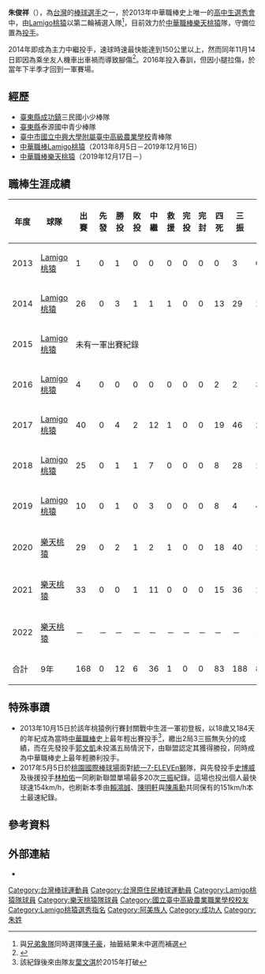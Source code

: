 {{Infobox CPBL player|
|name=朱俊祥|
|image=20130906朱俊祥.jpg|
|width=300|
|position=投手|
|team=樂天桃猿|
|number=22|
|bats=右|
|throws=右|
|birthdate={{birth_date_and_age|1995|4|15|mf=y}}|
|birthplace={{TWN}}[[臺東縣|臺東縣]][[成功鎮|成功鎮]]|
|debutdate=10月15日
|debutyear=2013年
|debutteam=Lamigo桃猿
|statyear=2021年球季
|stat1label=勝投—敗投
|stat1value=12－6
|stat2label=中繼－救援
|stat2value=36－1
|stat3label=三振—四壞
|stat3value=188－75
|stat4label=防禦率
|stat4value=4.29
|teams=<nowiki></nowiki> 
*[[Lamigo桃猿|Lamigo桃猿]]（2013年8月5日－2019年12月16日）
*[[樂天桃猿|樂天桃猿]]（2019年12月17日－）
*5次[[台灣大賽|台灣大賽]]冠軍：2014-2015、2017-2019年
}}

'''朱俊祥'''（{{bd|1995年|4月15日|||catIdx=朱}}），為[[台灣|台灣]]的[[棒球|棒球]][[运动员|選手]]之一，於2013年中華職棒史上唯一的[[中華職棒歷年選秀會#職棒二十四年（2013年）|高中生選秀會]]中，由[[Lamigo桃猿|Lamigo桃猿]]以第二輪補選入隊<ref>與[[兄弟象隊|兄弟象隊]]同時選擇[[陳子豪|陳子豪]]，抽籤結果未中選而補選</ref>，目前效力於[[中華職棒|中華職棒]][[樂天桃猿|樂天桃猿]]隊，守備位置為[[投手|投手]]。

2014年即成為主力中繼投手，速球時速最快能達到150公里以上，然而同年11月14日即因為乘坐友人機車出車禍而導致腳傷<ref>{{Cite web |url=http://www.appledaily.com.tw/appledaily/article/sports/20150122/36342772/applesearch/ |title=跛腳不能操 小朱：對不起球團 |access-date=2016-04-16 |archive-date=2016-04-25 |archive-url=https://web.archive.org/web/20160425170314/http://www.appledaily.com.tw/appledaily/article/sports/20150122/36342772/applesearch/ |dead-url=no }}</ref>。2016年投入春訓，但因小腿拉傷，於當年下半季才回到一軍賽場。

==經歷==
*[[臺東縣|臺東縣]][[成功鎮|成功鎮]]三民國小少棒隊
*[[臺東縣|臺東縣]]泰源國中青少棒隊
*[[臺中市|臺中市]][[國立中興大學附屬臺中高級農業學校|國立中興大學附屬臺中高級農業學校]]青棒隊
*[[中華職棒|中華職棒]][[Lamigo桃猿|Lamigo桃猿]]（2013年8月5日－2019年12月16日）
*[[中華職棒|中華職棒]][[樂天桃猿|樂天桃猿]]（2019年12月17日－）

==職棒生涯成績==
{| class="wikitable" width="1000px"
|- align="center"
!年度!!球隊!!出賽!!先發!!勝投!!敗投!!中繼!!救援!!完投!!完封!!四死!!三振!!責失!!投球局數!!自責分率!!被上壘率
|- align="center"
|2013||[[Lamigo桃猿|Lamigo桃猿]]||1||0||1||0||0||0||0||0||0||3||0||2.0||0.00||0.00
|- align="center"
|2014||[[Lamigo桃猿|Lamigo桃猿]]||26||0||3||1||1||1||0||0||13||29||11||30.2||3.23||1.43
|- align="center"
|2015||[[Lamigo桃猿|Lamigo桃猿]]||colspan=14|未有一軍出賽紀錄
|- align="center"
|2016||[[Lamigo桃猿|Lamigo桃猿]]||4||0||0||0||0||0||0||0||2||2||3||2.2||10.12||1.87
|- align=center
|2017||[[Lamigo桃猿|Lamigo桃猿]]||40||0||4||2||12||1||0||0||19||46||26||37.0||6.32||1.41
|- align=center
|2018||[[Lamigo桃猿|Lamigo桃猿]]||25||0||1||1||7||0||0||0||8||28||13||26.0||4.50||1.42
|- align="center"
|2019||[[Lamigo桃猿|Lamigo桃猿]]||10||0||1||0||3||0||0||0||8||4||4||7.0||5.14||1.71
|- align="center"
|2020||[[樂天桃猿|樂天桃猿]]||29||0||2||1||2||1||0||0||18||40||12||29.0||3.72||1.45
|- align="center"
|2021||[[樂天桃猿|樂天桃猿]]||33||0||0||1||11||0||0||0||15||36||11||33.1||2.97||1.29
|- align="center"
|2022||[[樂天桃猿|樂天桃猿]]||－||－||－||－||－||－||－||－||－||－||－||－||－||－
|- style="background:#B3424A;color:#FFFFFF" align="center" 
|合計||9年||168||0||12||6||36||1||0||0||83||188||80||167.2||4.29||1.41
|}

==特殊事蹟==
*2013年10月15日於該年桃猿例行賽封關戰中生涯一軍初登板，以18歲又184天的年紀成為當時[[中華職棒|中華職棒]]史上最年輕出賽投手<ref>該紀錄後來由隊友[[葉文淇|葉文淇]]於2015年打破</ref>，繳出2局3三振無失分的成績，而在先發投手[[郭文凱|郭文凱]]未投滿五局情況下，由聯盟認定其獲得勝投，同時成為中華職棒史上最年輕勝利投手。
*2017年5月5日於[[桃園國際棒球場|桃園國際棒球場]]面對[[統一7-ELEVEn獅|統一7-ELEVEn獅]]隊，與先發投手[[史博威E.S|史博威]]及後援投手[[林柏佑|林柏佑]]一同刷新聯盟單場最多20次[[三振|三振]]紀錄。這場也投出個人最快球速154km/h，也刷新本季由[[賴鴻誠|賴鴻誠]]、[[陳明軒|陳明軒]]與[[陳禹勳|陳禹勳]]共同保有的151km/h本土最速紀錄。

==參考資料==
{{reflist}}

==外部連結==
{{台灣棒球維基館}}
{{中華職棒球員資料|id=A0C7|name=朱俊祥}}
*{{instagram|chu840415}}
{{樂天桃猿隊球員名單}}
{{Lamigo桃猿2017年中華職棒總冠軍}}
{{Lamigo桃猿2018年中華職棒總冠軍}}
{{2017年第一屆亞洲職棒冠軍爭霸賽}}
{{2017年第五屆亞洲冬季棒球聯盟}}
{{秉初運動娛樂經紀}}
{{DEFAULTSORT:Chu Chun Hsiang}}
[[Category:台灣棒球運動員|Category:台灣棒球運動員]]
[[Category:台灣原住民棒球運動員|Category:台灣原住民棒球運動員]]
[[Category:Lamigo桃猿隊球員|Category:Lamigo桃猿隊球員]]
[[Category:樂天桃猿隊球員|Category:樂天桃猿隊球員]]
[[Category:國立臺中高級農業職業學校校友|Category:國立臺中高級農業職業學校校友]]
[[Category:Lamigo桃猿選秀指名|Category:Lamigo桃猿選秀指名]]
[[Category:阿美族人|Category:阿美族人]]
[[Category:成功人|Category:成功人]]
[[Category:朱姓|Category:朱姓]]